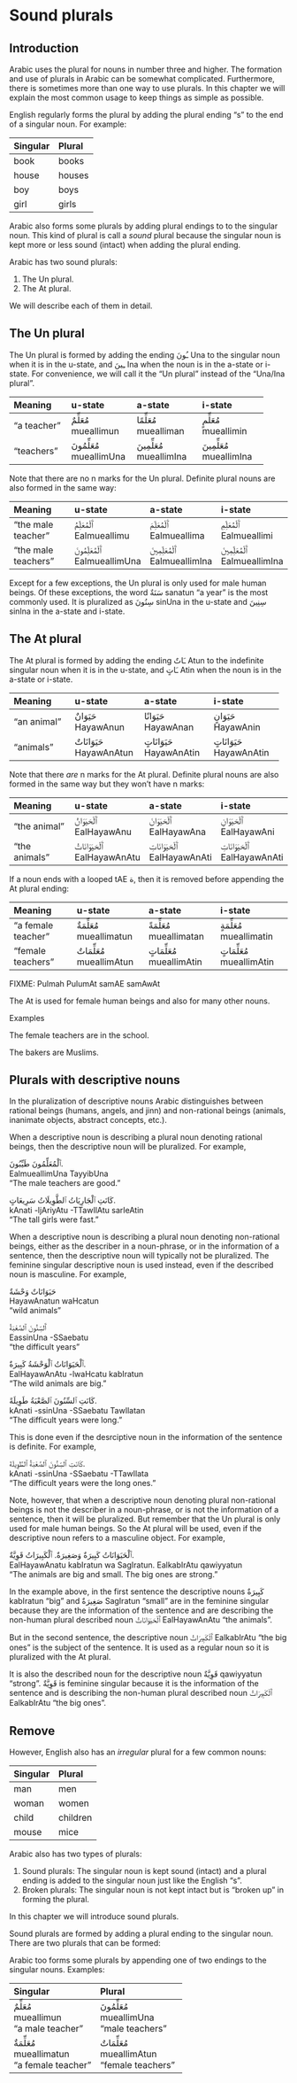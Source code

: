 # Sound plurals

## Introduction

Arabic uses the plural for nouns in number three and higher. The formation and use of plurals in Arabic can be somewhat complicated. Furthermore, there is sometimes more than one way to use plurals. In this chapter we will explain the most common usage to keep things as simple as possible.

English regularly forms the plural by adding the plural ending "s" to the end of a singular noun. For example:

| Singular | Plural |
|:-----------|:-----------|
| book       | books      |
| house      | houses     |
| boy        | boys       |
| girl       | girls      |

Arabic also forms some plurals by adding plural endings to to the singular noun. This kind of plural is call a _sound_ plural because the singular noun is kept more or less sound (intact) when adding the plural ending.

Arabic has two sound plurals:

1. The [Un]{.trn} plural.
2. The [At]{.trn} plural.

We will describe each of them in detail.

## The [Un]{.trn} plural

The [Un]{.trn} plural is formed by adding the ending [ـُونَ]{.ar} [Una]{.trn} to the singular noun when it is in the u-state, and [ـِينَ]{.ar} [Ina]{.trn} when the noun is in the a-state or i-state. For convenience, we will call it the "[Un]{.trn} plural" instead of the "[Una]{.trn}/[Ina]{.trn} plural".

| Meaning    | u-state | a-state | i-state |
|:-----------|:-------------|:-------------|:-------------|
| "a teacher"  | [مُعَلِّمٌ]{.ar}<br>[mueallimun]{.trn}| [مُعَلِّمًا]{.ar}<br>[muealliman]{.trn} |[مُعَلِّمٍ]{.ar}<br>[mueallimin]{.trn} | 
| "teachers"  | [مُعَلِّمُونَ]{.ar}<br>[mueallimUna]{.trn}| [مُعَلِّمِينَ]{.ar}<br>[mueallimIna]{.trn} | [مُعَلِّمِينَ]{.ar}<br>[mueallimIna]{.trn} |

Note that there are no [n]{.trn} marks for the [Un]{.trn} plural. Definite plural nouns are also formed in the same way:

| Meaning    | u-state | a-state | i-state |
|:-----------|:-------------|:-------------|:-------------|
| "the male teacher"  | [ٱَلْمُعَلِّمُ]{.ar}<br>[Ealmueallimu]{.trn}| [ٱَلْمُعَلِّمَ]{.ar}<br>[Ealmueallima]{.trn} |[ٱَلْمُعَلِّمِ]{.ar}<br>[Ealmueallimi]{.trn} | 
| "the male teachers"  | [ٱَلْمُعَلِّمُونَ]{.ar}<br>[EalmueallimUna]{.trn}| [ٱَلْمُعَلِّمِينَ]{.ar}<br>[EalmueallimIna]{.trn} | [ٱَلْمُعَلِّمِينَ]{.ar}<br>[EalmueallimIna]{.trn} |

Except for a few exceptions, the [Un]{.trn} plural is only used for male human beings. Of these exceptions, the word [سَنَةٌ]{.ar} [sanatun]{.trn} "a year" is the most commonly used. It is pluralized as [سِنُونَ]{.ar} [sinUna]{.trn} in the u-state and [سِنِينَ]{.ar} [sinIna]{.trn} in the a-state and i-state.

## The [At]{.trn} plural

The [At]{.trn} plural is formed by adding the ending [ـَاتٌ]{.ar} [Atun]{.trn} to the indefinite singular noun when it is in the u-state, and [ـَاتٍ]{.ar} [Atin]{.trn} when the noun is in the a-state or i-state.

| Meaning    | u-state | a-state | i-state |
|:-----------|:-------------|:-------------|:-------------|
| "an animal"  | [حَيَوَانٌ]{.ar}<br>[HayawAnun]{.trn}| [حَيَوَانًا]{.ar}<br>[HayawAnan]{.trn} |[حَيَوَانٍ]{.ar}<br>[HayawAnin]{.trn} | 
| "animals"  | [حَيَوَانَاتٌ]{.ar}<br>[HayawAnAtun]{.trn}| [حَيَوَانَاتٍ]{.ar}<br>[HayawAnAtin]{.trn} | [حَيَوَانَاتٍ]{.ar}<br>[HayawAnAtin]{.trn} |

Note that there _are_ [n]{.trn} marks for the [At]{.trn} plural. Definite plural nouns are also formed in the same way but they won't have [n]{.trn} marks:

| Meaning    | u-state | a-state | i-state |
|:-----------|:-------------|:-------------|:-------------|
| "the animal"  | [ٱَلْحَيَوَانُ]{.ar}<br>[EalHayawAnu]{.trn}| [ٱَلْحَيَوَانَ]{.ar}<br>[EalHayawAna]{.trn} |[ٱَلْحَيَوَانِ]{.ar}<br>[EalHayawAni]{.trn} | 
| "the animals"  | [ٱَلْحَيَوَانَاتُ]{.ar}<br>[EalHayawAnAtu]{.trn}| [ٱَلْحَيَوَانَاتِ]{.ar}<br>[EalHayawAnAti]{.trn} | [ٱَلْحَيَوَانَاتِ]{.ar}<br>[EalHayawAnAti]{.trn} |

If a noun ends with a looped [tAE]{.trn} [ة]{.ar}, then it is removed before appending the [At]{.trn} plural ending:

| Meaning    | u-state | a-state | i-state |
|:-----------|:-------------|:-------------|:-------------|
| "a female teacher"  | [مُعَلِّمَةٌ]{.ar}<br>[mueallimatun]{.trn}| [مُعَلِّمَةً]{.ar}<br>[mueallimatan]{.trn} |[مُعَلِّمَةٍ]{.ar}<br>[mueallimatin]{.trn} | 
| "female teachers"  | [مُعَلِّمَاتٌ]{.ar}<br>[mueallimAtun]{.trn}| [مُعَلِّمَاتٍ]{.ar}<br>[mueallimAtin]{.trn} | [مُعَلِّمَاتٍ]{.ar}<br>[mueallimAtin]{.trn} |

FIXME: Pulmah PulumAt samAE samAwAt

The [At]{.trn} is used for female human beings and also for many other nouns.

Examples

The female teachers are in the school.

The bakers are Muslims.

## Plurals with descriptive nouns

In the pluralization of descriptive nouns Arabic distinguishes between rational beings (humans, angels, and jinn) and non-rational beings (animals, inanimate objects, abstract concepts, etc.).

When a descriptive noun is describing a plural noun denoting rational beings, then the descriptive noun will be pluralized. For example,

[ٱَلْمُعَلِّمُونَ طَيِّبُونَ.]{.ar}  
[EalmueallimUna TayyibUna]{.trn}  
"The male teachers are good."

[كَانَتِ ٱلْجَارِيَاتُ ٱلطَّوِيلَاتُ سَرِيعَاتٍ.]{.ar}  
[kAnati -ljAriyAtu -TTawIlAtu sarIeAtin]{.trn}  
"The tall girls were fast."

When a descriptive noun is describing a plural noun denoting non-rational beings, either as the describer in a noun-phrase, or in the information of a sentence, then the descriptive noun will typically not be pluralized. The feminine singular descriptive noun is used instead, even if the described noun is masculine. For example,

[حَيَوَانَاتٌ وَحْشَةٌ]{.ar}  
[HayawAnatun waHcatun]{.trn}  
"wild animals"

[ٱَلسِّنُونَ ٱلصَّعْبَةُ]{.ar}  
[EassinUna -SSaebatu]{.trn}  
"the difficult years"

[ٱَلْحَيَوَانَاتُ ٱلْوَحْشَةُ كَبِيرَةٌ.]{.ar}  
[EalHayawAnAtu -lwaHcatu kabIratun]{.trn}  
"The wild animals are big."

[كَانَتِ ٱلسِّنُونَ ٱلصَّعْبَةُ طَوِيلَةً.]{.ar}  
[kAnati -ssinUna -SSaebatu TawIlatan]{.trn}  
"The difficult years were long."

This is done even if the desrciptive noun in the information of the sentence is definite. For example,

[كَانَتِ ٱلسِّنُونَ ٱلصَّعْبَةُ ٱلطَّوِيلَةَ.]{.ar}  
[kAnati -ssinUna -SSaebatu -TTawIlata]{.trn}  
"The difficult years were the long ones."

Note, however, that when a descriptive noun denoting plural non-rational beings is not the describer in a noun-phrase, or is not the information of a sentence, then it will be pluralized. But remember that the [Un]{.trn} plural is only used for male human beings. So the [At]{.trn} plural will be used, even if the descriptive noun refers to a masculine object. For example,

[ٱَلْحَيَوَانَاتُ كَبِيرَةٌ وَصَغِيرَةٌ. ٱَلْكَبِيرَاتُ قَوِيَّةٌ.]{.ar}  
[EalHayawAnatu kabIratun wa SagIratun. EalkabIrAtu qawiyyatun]{.trn}  
"The animals are big and small. The big ones are strong."

In the example above, in the first sentence the descriptive nouns [كَبِيرَةٌ]{.ar} [kabIratun]{.trn} "big" and [صَغِيرَةٌ]{.ar} [SagIratun]{.trn} "small" are in the feminine singular because they are the information of the sentence and are describing the non-human plural described noun [ٱَلْحَيَوَانَاتُ]{.ar} [EalHayawAnAtu]{.trn} "the animals".

But in the second sentence, the descriptive noun 
[ٱَلْكَبِيرَاتُ]{.ar} [EalkabIrAtu]{.trn} "the big ones"
is the subject of the sentence. It is used as a regular noun so it is pluralized with the [At]{.trn} plural. 

It is also the described noun for the descriptive noun [قَوِيَّةٌ]{.ar} [qawiyyatun]{.trn} "strong". [قَوِيَّةٌ]{.ar} is feminine singular because it is the information of the sentence and is describing the non-human plural described noun [ٱَلْكَبِيرَاتُ]{.ar} [EalkabIrAtu]{.trn} "the big ones".

## Remove 

However, English also has an _irregular_ plural for a few common nouns:

| Singular | Plural |
|:-----------|:-----------|
| man        | men        |
| woman      | women      |
| child      | children   |
| mouse      | mice       |

Arabic also has two types of plurals:

1. Sound plurals: The singular noun is kept sound (intact) and a plural ending is added to the singular noun just like the English "s".
2. Broken plurals: The singular noun is not kept intact but is "broken up" in forming the plural.

In this chapter we will introduce sound plurals.

Sound plurals are formed by adding a plural ending to the singular noun. There are two plurals that can be formed:


Arabic too forms some plurals by appending one of two endings to the singular nouns. Examples:

| Singular | Plural |
|:-----------|:-----------|
| [مُعَلِّمٌ]{.ar}<br>[mueallimun]{.trn}<br>"a male teacher"       | [مُعَلِّمُونَ]{.ar}<br>[mueallimUna]{.trn}<br>"male teachers"       |
| [مُعَلِّمَةٌ]{.ar}<br>[mueallimatun]{.trn}<br>"a female teacher"       | [مُعَلِّمَاتٌ]{.ar}<br>[mueallimAtun]{.trn}<br>"female teachers"       |

